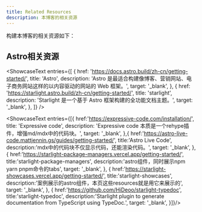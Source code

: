 ```yaml
---
title: Related Resources
description: 本博客的相关资源
---
```


构建本博客的相关资源如下：

## Astro相关资源


<ShowcaseText
  entries={[
    {
      href: 'https://docs.astro.build/zh-cn/getting-started/',
      title: 'Astro',
      description: 'Astro 是最适合构建像博客、营销网站、电子商务网站这样的以内容驱动的网站的 Web 框架。',
      target: '_blank',
    },
    {
      href: 'https://starlight.astro.build/zh-cn/getting-started/',
      title: 'starlight',
      description: 'Starlight 是一个基于 Astro 框架构建的全功能文档主题。',
      target: '_blank',
    },
  ]}
/>

<ShowcaseText
  entries={[{
    href:'https://expressive-code.com/installation/',
    title: 'Expressive code',
    description: 'Expressive code 本质是一个rehype插件，增强md/mdx中的代码块。',
    target: '_blank',
  },{
    href:'https://astro-live-code.mattjennin.gs/guides/getting-started/',
    title:'Astro Live Code',
    description:'mdx中的代码块不仅显示代码，还能渲染代码。',
    target: '_blank',
  },
  {
    href:'https://starlight-package-managers.vercel.app/getting-started/',
    title:'starlight-package-managers',
    description:'astro组件，同时展示npm yarn pnpm命令的tabs',
    target: '_blank',
  },
  {
    href:'https://starlight-showcases.vercel.app/getting-started/',
    title:'starlight-showcases',
    description:'案例展示的astro组件，本页这些resources就是用它来展示的',
    target: '_blank',
  },
  {
    href:'https://github.com/HiDeoo/starlight-typedoc',
    title:'starlight-typedoc',
    description:'Starlight plugin to generate documentation from TypeScript using TypeDoc.',
    target: '_blank',
  }]}/>

    